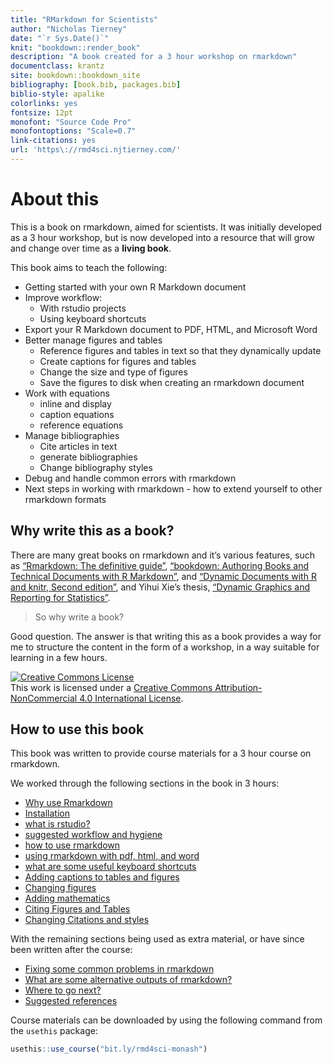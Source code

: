 ```yaml
--- 
title: "RMarkdown for Scientists"
author: "Nicholas Tierney"
date: "`r Sys.Date()`"
knit: "bookdown::render_book"
description: "A book created for a 3 hour workshop on rmarkdown"
documentclass: krantz
site: bookdown::bookdown_site
bibliography: [book.bib, packages.bib]
biblio-style: apalike
colorlinks: yes
fontsize: 12pt
monofont: "Source Code Pro"
monofontoptions: "Scale=0.7"
link-citations: yes
url: 'https\://rmd4sci.njtierney.com/'
---
```


# About this {-}

This is a book on rmarkdown, aimed for scientists. It was initially developed as a 3 hour workshop, but is now developed into a resource that will grow and change over time as a **living book**.

This book aims to teach the following:

- Getting started with your own R Markdown document
- Improve workflow:
  - With rstudio projects
  - Using keyboard shortcuts
- Export your R Markdown document to PDF, HTML, and Microsoft Word
- Better manage figures and tables
    - Reference figures and tables in text so that they dynamically update
    - Create captions for figures and tables
    - Change the size and type of figures
    - Save the figures to disk when creating an rmarkdown document
- Work with equations
    - inline and display
    - caption equations
    - reference equations
- Manage bibliographies
  - Cite articles in text
  - generate bibliographies
  - Change bibliography styles
- Debug and handle common errors with rmarkdown
- Next steps in working with rmarkdown - how to extend yourself to other rmarkdown formats
    
## Why write this as a book?

There are many great books on rmarkdown and it's various features, such as ["Rmarkdown: The definitive guide"](https://bookdown.org/yihui/rmarkdown/), ["bookdown: Authoring Books and Technical Documents with R Markdown"](https://bookdown.org/yihui/bookdown/), and ["Dynamic Documents with R and knitr, Second edition"](https://www.crcpress.com/Dynamic-Documents-with-R-and-knitr/Xie/p/book/9781498716963), and Yihui Xie's thesis, ["Dynamic Graphics and Reporting for Statistics"](https://lib.dr.iastate.edu/etd/13518/).

> So why write a book?

Good question. The answer is that writing this as a book provides a way for me to structure the content in the form of a workshop, in a way suitable for learning in a few hours. 

<a rel="license" href="http://creativecommons.org/licenses/by-nc/4.0/"><img alt="Creative Commons License" style="border-width:0" src="https://i.creativecommons.org/l/by-nc/4.0/88x31.png" /></a><br />This work is licensed under a <a rel="license" href="http://creativecommons.org/licenses/by-nc/4.0/">Creative Commons Attribution-NonCommercial 4.0 International License</a>.

## How to use this book

This book was written to provide course materials for a 3 hour course on rmarkdown.

We worked through the following sections in the book in 3 hours:

- [Why use Rmarkdown](why-rmd)
- [Installation](installation)
- [what is rstudio?](rstudio)
- [suggested workflow and hygiene](workflow)
- [how to use rmarkdown](using-rmd)
- [using rmarkdown with pdf, html, and word](pdf-html-word)
- [what are some useful keyboard shortcuts](keyboard-shortcuts)
- [Adding captions to tables and figures](figures-tables-captions)
- [Changing figures](changing-figures)
- [Adding mathematics](math)
- [Citing Figures and Tables](cite-fig-tab-sec)
- [Changing Citations and styles](citations-and-styles)

With the remaining sections being used as extra material, or have since been written after the course:

- [Fixing some common problems in rmarkdown](common-problems)
- [What are some alternative outputs of rmarkdown?](alternative-outputs-and-exts)
- [Where to go next?](next-steps)
- [Suggested references](references)

Course materials can be downloaded by using the following command from the `usethis` package:

```r
usethis::use_course("bit.ly/rmd4sci-monash")
```

